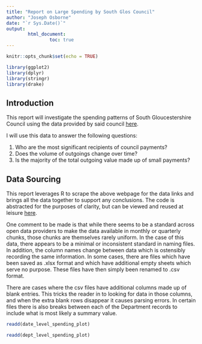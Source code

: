 ```yaml
---
title: "Report on Large Spending by South Glos Council"
author: "Joseph Osborne"
date: "`r Sys.Date()`"
output: 
        html_document:
                toc: true
---
```


```r
knitr::opts_chunk$set(echo = TRUE)

library(ggplot2)
library(dplyr)
library(stringr)
library(drake)
```

## Introduction

This report will investigate the spending patterns of South Gloucestershire Council using the data provided by said council [here](https://www.southglos.gov.uk/business/tenders-and-contracts/how-we-spend-our-money/council-payments-over-500/). 

I will use this data to answer the following questions:

1. Who are the most significant recipients of council payments?
1. Does the volume of outgoings change over time?
1. Is the majority of the total outgoing value made up of small payments?


## Data Sourcing

This report leverages R to scrape the above webpage for the data links and brings all the data together to support any conclusions. The code is abstracted for the purposes of clarity, but can be viewed and reused at leisure [here](http://a.link.webpage/).

One comment to be made is that while there seems to be a standard across open data providers to make the data available in monthly or quarterly chunks, those chunks are themselves rarely uniform. In the case of this data, there appears to be a minimal or inconsistent standard in naming files. In addition, the column names change between data which is ostensibly recording the same information. In some cases, there are files which have been saved as .xlsx format and which have additional empty sheets which serve no purpose. These files have then simply been renamed to .csv format. 

There are cases where the csv files have additional columns made up of blank entries. This tricks the reader in to looking for data in those columns, and when the extra blank rows disappear it causes parsing errors. In certain files there is also breaks between each of the Department records to include what is most likely a summary value. 

```r


readd(date_level_spending_plot)
```

```r



readd(dept_level_spending_plot)

```





